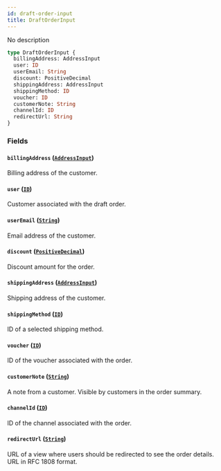 ```yaml
---
id: draft-order-input
title: DraftOrderInput
---
```


No description

```graphql
type DraftOrderInput {
  billingAddress: AddressInput
  user: ID
  userEmail: String
  discount: PositiveDecimal
  shippingAddress: AddressInput
  shippingMethod: ID
  voucher: ID
  customerNote: String
  channelId: ID
  redirectUrl: String
}
```

### Fields

#### `billingAddress` ([`AddressInput`](../../../developer/api-reference/inputs/address-input))

Billing address of the customer.

#### `user` ([`ID`](../../../developer/api-reference/scalars/id))

Customer associated with the draft order.

#### `userEmail` ([`String`](../../../developer/api-reference/scalars/string))

Email address of the customer.

#### `discount` ([`PositiveDecimal`](../../../developer/api-reference/scalars/positive-decimal))

Discount amount for the order.

#### `shippingAddress` ([`AddressInput`](../../../developer/api-reference/inputs/address-input))

Shipping address of the customer.

#### `shippingMethod` ([`ID`](../../../developer/api-reference/scalars/id))

ID of a selected shipping method.

#### `voucher` ([`ID`](../../../developer/api-reference/scalars/id))

ID of the voucher associated with the order.

#### `customerNote` ([`String`](../../../developer/api-reference/scalars/string))

A note from a customer. Visible by customers in the order summary.

#### `channelId` ([`ID`](../../../developer/api-reference/scalars/id))

ID of the channel associated with the order.

#### `redirectUrl` ([`String`](../../../developer/api-reference/scalars/string))

URL of a view where users should be redirected to see the order details. URL in RFC 1808 format.
